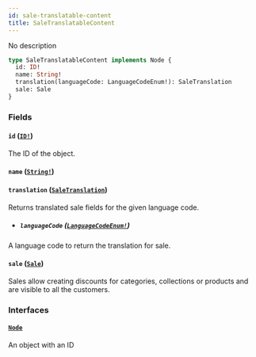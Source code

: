 ```yaml
---
id: sale-translatable-content
title: SaleTranslatableContent
---
```


No description

```graphql
type SaleTranslatableContent implements Node {
  id: ID!
  name: String!
  translation(languageCode: LanguageCodeEnum!): SaleTranslation
  sale: Sale
}
```

### Fields

#### `id` ([`ID!`](/api-reference/scalars/id.mdx))

The ID of the object.

#### `name` ([`String!`](/api-reference/scalars/string.mdx))

#### `translation` ([`SaleTranslation`](/api-reference/objects/sale-translation.mdx))

Returns translated sale fields for the given language code.

- ##### `languageCode` ([`LanguageCodeEnum!`](/api-reference/enums/language-code-enum.mdx))

A language code to return the translation for sale.

#### `sale` ([`Sale`](/api-reference/objects/sale.mdx))

Sales allow creating discounts for categories, collections or products and are visible to all the customers.

### Interfaces

#### [`Node`](/api-reference/interfaces/node.mdx)

An object with an ID
